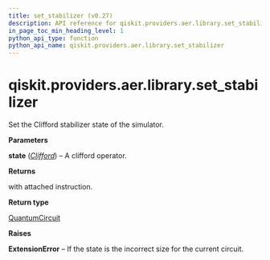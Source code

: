 ```yaml
---
title: set_stabilizer (v0.27)
description: API reference for qiskit.providers.aer.library.set_stabilizer in qiskit v0.27
in_page_toc_min_heading_level: 1
python_api_type: function
python_api_name: qiskit.providers.aer.library.set_stabilizer
---
```


<span id="qiskit-providers-aer-library-set-stabilizer" />

# qiskit.providers.aer.library.set\_stabilizer

<Function id="qiskit.providers.aer.library.set_stabilizer" isDedicatedPage={true} github="https://github.com/qiskit/qiskit-aer/tree/stable/0.8/qiskit/providers/aer/library/set_instructions/set_stabilizer.py" signature="set_stabilizer(self, state)">
  Set the Clifford stabilizer state of the simulator.

  **Parameters**

  **state** ([*Clifford*](qiskit.quantum_info.Clifford "qiskit.quantum_info.Clifford")) – A clifford operator.

  **Returns**

  with attached instruction.

  **Return type**

  [QuantumCircuit](qiskit.circuit.QuantumCircuit "qiskit.circuit.QuantumCircuit")

  **Raises**

  **ExtensionError** – If the state is the incorrect size for the current circuit.
</Function>

